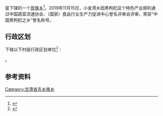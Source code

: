 {{中国乡级行政区|62/09/81/206/000}}

'''{{PAGENAMEBASE}}'''是{{PRC admin/fullname|62/09/81/206/000|3}}下辖的一个[[民族乡|民族乡]]<ref>{{PRC admin/ref sgc|{{PRC admin/parent|62/09/81/206/000}}}}</ref>。2019年11月15日，小金湾乡因黑枸杞这个特色产业顺利通过中国蔬菜流通协会、（国家）食品行业生产力促进中心誉名评审会评审，荣获“中国黑枸杞之乡”誉名称号。

== 行政区划 ==
{{PAGENAMEBASE}}下辖以下村级行政区划单位<ref>{{PRC admin/ref sgc|62/09/81/206/000}}</ref>：

{{PRC admin/children|62/09/81/206/000}}。

== 参考资料 ==
{{reflist}}

{{PRC admin/navcat|62/09/81/206/000}}
[[Category:甘肃省东乡族乡|Category:甘肃省东乡族乡]]